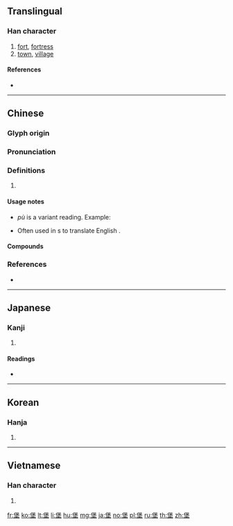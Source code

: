 {{character info/new}}
==Translingual==

===Han character===
{{Han char|rn=32|rad=土|as=09|sn=12|four=26104|canj=ODG|ids=⿱保土}}

# [[fort]], [[fortress]]
# [[town]], [[village]]

====References====
* {{Han ref|kx=0233.150|dkj=05254|dj=0470.310|hdz=10464.130|uh=5821|ud=22561|bh=B3F9|bd=46073}}

----

==Chinese==
{{zh-forms}}

===Glyph origin===
{{Han etym}}

===Pronunciation===
{{zh-pron
|m=bǎo,pù
|c=bou2
|mn=pó
|mc=y
|oc=y
|cat=
}}

===Definitions===
{{zh-hanzi}}

# {{rfdef|zh}}

====Usage notes====
* {{qualifier|Mandarin}} ''pù'' is a variant reading. Example: {{zh-x|^烏魯木齊 ^地窩堡{pù} ^國際.^機場|{{w|Ürümqi Diwopu International Airport|Ürümqi Diwo'''pu''' International Airport}}}}
* Often used in {{w|phono-semantic matching}}s to translate English {{m|en|-burgh}}.

====Compounds====
{{zh-der|伊斯坦堡|匹茲堡|古堡|土木堡|城堡|堡塢|堡壘|堡砦|堡礁|安平古堡|布綸堡|愛丁堡|橋頭堡|海德堡|海森堡|漢堡|盧森堡|碉堡|空中堡壘|空頭堡|聖彼得堡|興登堡|西臺古堡|貝登堡|關堡|馬德堡}}

===References===
* {{R:twedu|A00792}}

----

==Japanese==

===Kanji===
{{ja-kanji|grade=|rs=土09}}

# {{defn|lang=ja|sort=土09}}

====Readings====
* {{ja-readings|on=[[ほう]] (hō), [[ほ]] (ho)|kun=[[とりで]] (toride)}}

----

==Korean==

===Hanja===
{{ko-hanja|hangeul=보|rv=bo|mr=po}}

# {{defn|lang=ko|sort=土09}}

----

==Vietnamese==

===Han character===
{{vi-hantu|[[bảo]]|rs=土09}}

# {{defn|lang=vi|sort=土09}}

[[fr:堡]]
[[ko:堡]]
[[lt:堡]]
[[li:堡]]
[[hu:堡]]
[[mg:堡]]
[[ja:堡]]
[[no:堡]]
[[pl:堡]]
[[ru:堡]]
[[th:堡]]
[[zh:堡]]